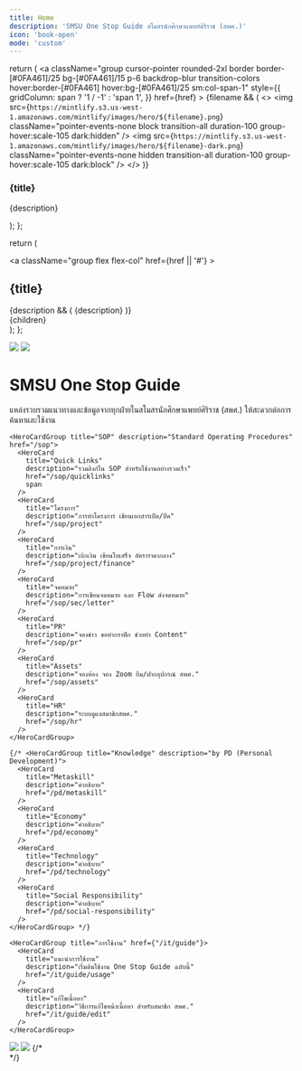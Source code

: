 ```yaml
---
title: Home
description: 'SMSU One Stop Guide สโมสรนักศึกษาแพทย์ศิริราช (สพศ.)'
icon: 'book-open'
mode: 'custom'
---
```


  return (
    <a
      className="group cursor-pointer rounded-2xl border border-[#0FA461]/25 bg-[#0FA461]/15 p-6 backdrop-blur transition-colors hover:border-[#0FA461] hover:bg-[#0FA461]/25 sm:col-span-1"
      style={{
        gridColumn: span ? '1 / -1' : 'span 1',
      }}
      href={href}
    >
      {filename && (
        <>
          <img
            src={`https://mintlify.s3.us-west-1.amazonaws.com/mintlify/images/hero/${filename}.png`}
            className="pointer-events-none block transition-all duration-100 group-hover:scale-105 dark:hidden"
          />
          <img
            src={`https://mintlify.s3.us-west-1.amazonaws.com/mintlify/images/hero/${filename}-dark.png`}
            className="pointer-events-none hidden transition-all duration-100 group-hover:scale-105 dark:block"
          />
        </>
      )}
      <h3 className="font-medium text-gray-900 dark:text-zinc-50">{title}</h3>
      <p className="mt-1.5 group-hover:text-[#0FA461]">{description}</p>
    </a>
  );
};

  return (
    <div className="flex flex-col">
      <a
        className="group flex flex-col"
        href={href || '#'}
      >
        <div className="flex items-center gap-1">
          <h2 className="text-2xl font-semibold text-gray-900 dark:text-zinc-50">{title}</h2>
          <div className="flex items-center justify-center transition-transform group-hover:translate-x-1">
            <Icon icon="chevron-right" />
          </div>
        </div>
        {description && (
          <span className="mt-1 text-gray-500 dark:text-zinc-500">{description}</span>
        )}
      </a>
      <div className="mt-6 grid grid-cols-1 gap-6 sm:grid-cols-2">{children}</div>
    </div>
  );
};

<div className="relative">
  <div className="absolute top-0 left-0 right-0 -z-10">
    <img
      src="https://assets.smsu.in.th/guide/home/header_light.webp"
      className="w-full block dark:hidden pointer-events-none opacity-80"
    />
    <img
      src="https://assets.smsu.in.th/guide/home/header_dark.webp"
      className="w-full hidden dark:block pointer-events-none opacity-60"
    />
    <div className="absolute inset-0 -bottom-20 bg-gradient-to-b from-sky-100/50 to-transparent dark:from-amber-950/50 dark:to-transparent" />
  </div>

  <div className="px-4 pt-16 sm:pt-20 max-w-3xl mx-auto">
    <h1
      data-text="SMSU One Stop Guide"
      className="text-4xl font-semibold text-center text-gray-900 dark:text-zinc-50 tracking-tight webtitle"
    >
      SMSU One Stop Guide
    </h1>

<p className="mx-auto mt-4 max-w-xl px-4 text-center text-lg text-gray-500 dark:text-zinc-500">
  แหล่งรวบรวมแนวทางและข้อมูลจากทุกฝ่ายในสโมสรนักศึกษาแพทย์ศิริราช (สพศ.)
  ให้สะดวกต่อการค้นหาและใช้งาน
</p>

  <div className="px-6 lg:px-0 mt-12 lg:mt-16 flex flex-col gap-10">

    <HeroCardGroup title="SOP" description="Standard Operating Procedures" href="/sop">
      <HeroCard
        title="Quick Links"
        description="รวมลิงก์ใน SOP สำหรับใช้งานอย่างรวดเร็ว"
        href="/sop/quicklinks"
        span
      />
      <HeroCard
        title="โครงการ"
        description="การทำโครงการ เขียนเอกสารเปิด/ปิด"
        href="/sop/project"
      />
      <HeroCard
        title="การเงิน"
        description="เบิกเงิน เขียนใบเสร็จ อัตราราคากลาง"
        href="/sop/project/finance"
      />
      <HeroCard
        title="จดหมาย"
        description="การเขียนจดหมาย และ Flow ส่งจดหมาย"
        href="/sop/sec/letter"
      />
      <HeroCard
        title="PR"
        description="จองข่าว ขอทำกราฟิก ช่วยทำ Content"
        href="/sop/pr"
      />
      <HeroCard
        title="Assets"
        description="จองห้อง จอง Zoom ยืม/ฝากอุปกรณ์ สพศ."
        href="/sop/assets"
      />
      <HeroCard
        title="HR"
        description="ระบบดูแลสมาชิกสพศ."
        href="/sop/hr"
      />
    </HeroCardGroup>

    {/* <HeroCardGroup title="Knowledge" description="by PD (Personal Development)">
      <HeroCard
        title="Metaskill"
        description="คำอธิบาย"
        href="/pd/metaskill"
      />
      <HeroCard
        title="Economy"
        description="คำอธิบาย"
        href="/pd/economy"
      />
      <HeroCard
        title="Technology"
        description="คำอธิบาย"
        href="/pd/technology"
      />
      <HeroCard
        title="Social Responsibility"
        description="คำอธิบาย"
        href="/pd/social-responsibility"
      />
    </HeroCardGroup> */}

    <HeroCardGroup title="การใช้งาน" href={"/it/guide"}>
      <HeroCard
        title="แนะนำการใช้งาน"
        description="เริ่มต้นใช้งาน One Stop Guide ฉบับนี้"
        href="/it/guide/usage"
      />
      <HeroCard
        title="แก้ไขเนื้อหา"
        description="วิธีการแก้ไขหน้าเนื้อหา สำหรับสมาชิก สพศ."
        href="/it/guide/edit"
      />
    </HeroCardGroup>

  </div>

</div>

<div className="relative">
  <img
    src="https://assets.smsu.in.th/guide/home/footer_light.webp"
    className="pointer-events-none block w-full opacity-80 dark:hidden"
  />
  <img
    src="https://assets.smsu.in.th/guide/home/footer_dark.webp"
    className="pointer-events-none hidden w-full opacity-60 dark:block"
  />
  {/* <div className="absolute inset-0 -top-20 -z-10 bg-gradient-to-t from-emerald-100/50 to-transparent dark:from-slate-800/50 dark:to-transparent" /> */}
</div>

</div>
